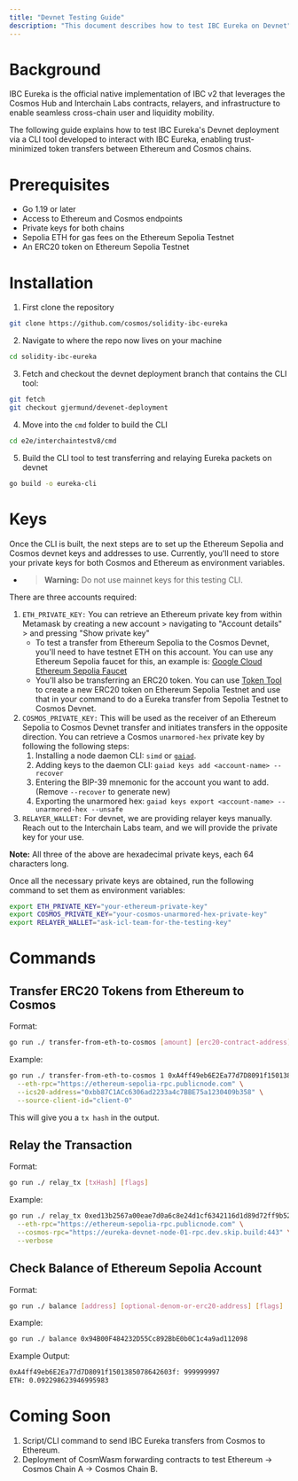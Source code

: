 ```yaml
---
title: "Devnet Testing Guide"
description: "This document describes how to test IBC Eureka on Devnet"
---
```


# Background

IBC Eureka is the official native implementation of IBC v2 that leverages the Cosmos Hub and Interchain Labs contracts, relayers, and infrastructure to enable seamless cross-chain user and liquidity mobility.

The following guide explains how to test IBC Eureka's Devnet deployment via a CLI tool developed to interact with IBC Eureka, enabling trust-minimized token transfers between Ethereum and Cosmos chains.


# Prerequisites

- Go 1.19 or later
- Access to Ethereum and Cosmos endpoints
- Private keys for both chains
- Sepolia ETH for gas fees on the Ethereum Sepolia Testnet
- An ERC20 token on Ethereum Sepolia Testnet

# Installation

1. First clone the repository
```bash
git clone https://github.com/cosmos/solidity-ibc-eureka
```

2. Navigate to where the repo now lives on your machine
```bash
cd solidity-ibc-eureka
```

3. Fetch and checkout the devnet deployment branch that contains the CLI tool:
```bash
git fetch
git checkout gjermund/devenet-deployment
```

4. Move into the `cmd` folder to build the CLI
```bash
cd e2e/interchaintestv8/cmd
```

5. Build the CLI tool to test transferring and relaying Eureka packets on devnet
```bash
go build -o eureka-cli
```

# Keys

Once the CLI is built, the next steps are to set up the Ethereum Sepolia and Cosmos devnet keys and addresses to use. Currently, you'll need to store your private keys for both Cosmos and Ethereum as environment variables.

  - > **Warning:** Do not use mainnet keys for this testing CLI.

There are three accounts required:
1. `ETH_PRIVATE_KEY:` You can retrieve an Ethereum private key from within Metamask by creating a new account > navigating to "Account details" > and pressing "Show private key"
    - To test a transfer from Ethereum Sepolia to the Cosmos Devnet, you'll need to have testnet ETH on this account. You can use any Ethereum Sepolia faucet for this, an example is: [Google Cloud Ethereum Sepolia Faucet](https://cloud.google.com/application/web3/faucet/ethereum/sepolia)
    - You'll also be transferring an ERC20 token. You can use [Token Tool](https://tokentool.bitbond.com/create-token/erc20-token/ethereum-sepolia) to create a new ERC20 token on Ethereum Sepolia Testnet and use that in your command to do a Eureka transfer from Sepolia Testnet to Cosmos Devnet.
2. `COSMOS_PRIVATE_KEY:` This will be used as the receiver of an Ethereum Sepolia to Cosmos Devnet transfer and initiates transfers in the opposite direction. You can retrieve a Cosmos `unarmored-hex` private key by following the following steps:
    1. Installing a node daemon CLI: `simd` or <code><a href="https://github.com/cosmos/gaia">gaiad</a></code>.
    2. Adding keys to the daemon CLI: `gaiad keys add <account-name> --recover`
    3. Entering the BIP-39 mnemonic for the account you want to add. (Remove `--recover` to generate new)
    4. Exporting the unarmored hex: `gaiad keys export <account-name> --unarmored-hex --unsafe`
3. `RELAYER_WALLET:` For devnet, we are providing relayer keys manually. Reach out to the Interchain Labs team, and we will provide the private key for your use.

**Note:** All three of the above are hexadecimal private keys, each 64 characters long.

Once all the necessary private keys are obtained, run the following command to set them as environment variables:
```bash
export ETH_PRIVATE_KEY="your-ethereum-private-key"
export COSMOS_PRIVATE_KEY="your-cosmos-unarmored-hex-private-key"
export RELAYER_WALLET="ask-icl-team-for-the-testing-key"
```

# Commands

## Transfer ERC20 Tokens from Ethereum to Cosmos

Format:
```bash
go run ./ transfer-from-eth-to-cosmos [amount] [erc20-contract-address] [to-address] [flags]
```

Example:

```bash
go run ./ transfer-from-eth-to-cosmos 1 0xA4ff49eb6E2Ea77d7D8091f1501385078642603f cosmos18g8eu8x2pj63tmt620lhllxkzy5ayrk740tn67 \
  --eth-rpc="https://ethereum-sepolia-rpc.publicnode.com" \
  --ics20-address="0xbb87C1ACc6306ad2233a4c7BBE75a1230409b358" \
  --source-client-id="client-0"
```

This will give you a `tx hash` in the output.

## Relay the Transaction

Format:
```bash
go run ./ relay_tx [txHash] [flags]
```

Example:

```bash
go run ./ relay_tx 0xed13b2567a00eae7d0a6c8e24d1cf6342116d1d89d72ff9b52b690cdd3a5dd98 \
  --eth-rpc="https://ethereum-sepolia-rpc.publicnode.com" \
  --cosmos-rpc="https://eureka-devnet-node-01-rpc.dev.skip.build:443" \
  --verbose
```

## Check Balance of Ethereum Sepolia Account

Format:
```bash
go run ./ balance [address] [optional-denom-or-erc20-address] [flags]
```

Example:

```bash
go run ./ balance 0x94B00F484232D55Cc892BbE0b0C1c4a9ad112098
```

Example Output:

```bash
0xA4ff49eb6E2Ea77d7D8091f1501385078642603f: 999999997
ETH: 0.092298623946995983
```

# Coming Soon
1. Script/CLI command to send IBC Eureka transfers from Cosmos to Ethereum.
2. Deployment of CosmWasm forwarding contracts to test Ethereum → Cosmos Chain A → Cosmos Chain B.